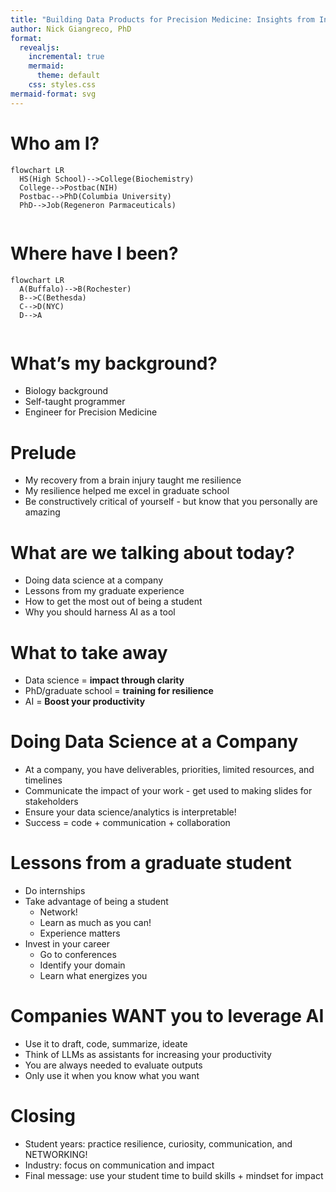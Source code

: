 ```yaml
---
title: "Building Data Products for Precision Medicine: Insights from Industry"
author: Nick Giangreco, PhD
format: 
  revealjs:
    incremental: true
    mermaid:
      theme: default
    css: styles.css
mermaid-format: svg
---
```


# Who am I?


```mermaid

flowchart LR
  HS(High School)-->College(Biochemistry)
  College-->Postbac(NIH)
  Postbac-->PhD(Columbia University)
  PhD-->Job(Regeneron Parmaceuticals)
  
```

# Where have I been?
```mermaid

flowchart LR
  A(Buffalo)-->B(Rochester)
  B-->C(Bethesda)
  C-->D(NYC)
  D-->A
  
```

# What's my background?

- Biology background
- Self-taught programmer
- Engineer for Precision Medicine

# Prelude
- My recovery from a brain injury taught me resilience 
- My resilience helped me excel in graduate school
- Be constructively critical of yourself - but know that you personally are amazing 

# What are we talking about today?
- Doing data science at a company
- Lessons from my graduate experience
- How to get the most out of being a student  
- Why you should harness AI as a tool

# What to take away
- Data science = **impact through clarity**  
- PhD/graduate school = **training for resilience**  
- AI = **Boost your productivity**  

# Doing Data Science at a Company
- At a company, you have deliverables, priorities, limited resources, and timelines
- Communicate the impact of your work - get used to making slides for stakeholders
- Ensure your data science/analytics is interpretable!
- Success = code + communication + collaboration  

# Lessons from a graduate student
- Do internships
- Take advantage of being a student
   - Network!
   - Learn as much as you can!
   - Experience matters
- Invest in your career
   - Go to conferences
   - Identify your domain
   - Learn what energizes you  

# Companies WANT you to leverage AI
- Use it to draft, code, summarize, ideate  
- Think of LLMs as assistants for increasing your productivity
- You are always needed to evaluate outputs
- Only use it when you know what you want

# Closing
- Student years: practice resilience, curiosity, communication, and NETWORKING!
- Industry: focus on communication and impact
- Final message: use your student time to build skills + mindset for impact
